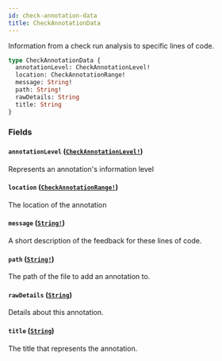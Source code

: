 ```yaml
---
id: check-annotation-data
title: CheckAnnotationData
---
```


Information from a check run analysis to specific lines of code.

```graphql
type CheckAnnotationData {
  annotationLevel: CheckAnnotationLevel!
  location: CheckAnnotationRange!
  message: String!
  path: String!
  rawDetails: String
  title: String
}
```

### Fields

#### `annotationLevel` ([`CheckAnnotationLevel!`](/docs/api/enums/check-annotation-level))

Represents an annotation's information level

#### `location` ([`CheckAnnotationRange!`](/docs/api/inputs/check-annotation-range))

The location of the annotation

#### `message` ([`String!`](/docs/api/scalars/string))

A short description of the feedback for these lines of code.

#### `path` ([`String!`](/docs/api/scalars/string))

The path of the file to add an annotation to.

#### `rawDetails` ([`String`](/docs/api/scalars/string))

Details about this annotation.

#### `title` ([`String`](/docs/api/scalars/string))

The title that represents the annotation.

